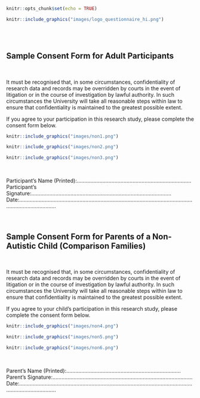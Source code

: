 ```r
knitr::opts_chunk$set(echo = TRUE)
```




```r
knitr::include_graphics("images/logo_questionnaire_hi.png")
```

<br><br> <!-- Add two line breaks -->

##  Sample Consent Form for Adult Participants  

&nbsp; 

It must be recognised that, in some circumstances, confidentiality of research data and records may be overridden by courts in the event of litigation or in the course of investigation by lawful authority. In such circumstances the University will take all reasonable steps within law to ensure that confidentiality is maintained to the greatest possible extent.

If you agree to your participation in this research study, please complete the consent form below.

```r
knitr::include_graphics("images/non1.png")
```

```r
knitr::include_graphics("images/non2.png")
```

```r
knitr::include_graphics("images/non3.png")
```

&nbsp;  

Participant’s Name (Printed):……………………………………….…………………………  
Participant’s Signature:…………………………………………………………………………………  
Date:……………….…………………………………………………………………………………………………………………  

&nbsp;

##  Sample Consent Form for Parents of a Non-Autistic Child (Comparison Families)  

&nbsp; 

It must be recognised that, in some circumstances, confidentiality of research data and records may be overridden by courts in the event of litigation or in the course of investigation by lawful authority. In such circumstances the University will take all reasonable steps within law to ensure that confidentiality is maintained to the greatest possible extent.

If you agree to your child’s participation in this research study, please complete the consent form below.

```r
knitr::include_graphics("images/non4.png")
```

```r
knitr::include_graphics("images/non5.png")
```

```r
knitr::include_graphics("images/non6.png")
```

&nbsp;  

Parent’s Name (Printed):……………………………………….…………………………  
Parent’s Signature:…………………………………………………………………………………  
Date:……………….………………………………………………………………………………………………………………… 
